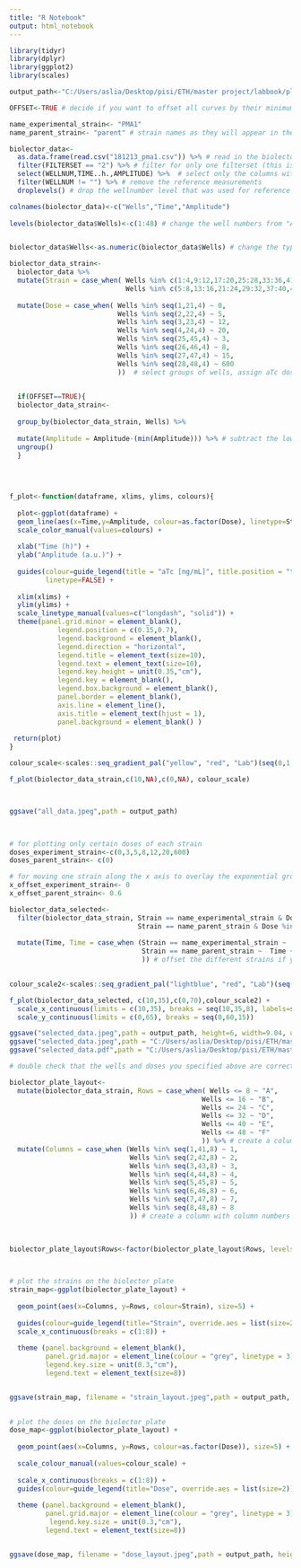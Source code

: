 ---
title: "R Notebook"
output: html_notebook
---

```{r settings}

library(tidyr)
library(dplyr)
library(ggplot2)
library(scales)

output_path<-"C:/Users/aslia/Desktop/pisi/ETH/master project/labbook/plots/dec18/181213_pma1_biolector" #where to save the plots

OFFSET<-TRUE # decide if you want to offset all curves by their minimum measured value, such that all curves start around 0.

name_experimental_strain<- "PMA1"
name_parent_strain<- "parent" # strain names as they will appear in the plot legend

```


```{r reading in and modifying the data}



biolector_data<- 
  as.data.frame(read.csv("181213_pma1.csv")) %>% # read in the biolector file, from which the rows where the experiment is described is removed (so the first row is the column names)
  filter(FILTERSET == "2") %>% # filter for only one filterset (this is equal to the biomass30/45/60 on the biolector software)
  select(WELLNUM,TIME..h.,AMPLITUDE) %>%  # select only the columns with wells, time, and amplitude
  filter(WELLNUM != "") %>% # remove the reference measurements
  droplevels() # drop the wellnumber level that was used for reference measurements

colnames(biolector_data)<-c("Wells","Time","Amplitude") 
  
levels(biolector_data$Wells)<-c(1:48) # change the well numbers from "A01" format to numbers of 1 to 48. A01 = 1, A02 =2... B01=9 etc etc.


biolector_data$Wells<-as.numeric(biolector_data$Wells) # change the type of the well column from character to numeric

biolector_data_strain<- 
  biolector_data %>% 
  mutate(Strain = case_when( Wells %in% c(1:4,9:12,17:20,25:28,33:36,41:44) ~ name_experimental_strain,
                             Wells %in% c(5:8,13:16,21:24,29:32,37:40,45:48) ~ name_parent_strain)) %>%  # select groups of wells, and assign them a group name (for example which strain they are). this will be added to a new column called Strain
  
  mutate(Dose = case_when( Wells %in% seq(1,21,4) ~ 0,
                           Wells %in% seq(2,22,4) ~ 5,
                           Wells %in% seq(3,23,4) ~ 12,
                           Wells %in% seq(4,24,4) ~ 20,
                           Wells %in% seq(25,45,4) ~ 3,
                           Wells %in% seq(26,46,4) ~ 8,
                           Wells %in% seq(27,47,4) ~ 15,
                           Wells %in% seq(28,48,4) ~ 600
                           ))  # select groups of wells, assign aTc doses to them, which will be added to a new column called Dose
  

  if(OFFSET==TRUE){
  biolector_data_strain<- 
    
  group_by(biolector_data_strain, Wells) %>%
  
  mutate(Amplitude = Amplitude-(min(Amplitude))) %>% # subtract the lowest measured value of each well from all measurements for that well, to move the lowest point of all curves to 0.
  ungroup()
  }
  
  
  

```


```{r plotting the data}

f_plot<-function(dataframe, xlims, ylims, colours){
  
  plot<-ggplot(dataframe) +
  geom_line(aes(x=Time,y=Amplitude, colour=as.factor(Dose), linetype=Strain, group=Wells), size=0.7) +
  scale_color_manual(values=colours) +
    
  xlab("Time (h)") +
  ylab("Amplitude (a.u.)") +
    
  guides(colour=guide_legend(title = "aTc [ng/mL]", title.position = "top",ncol=1), 
         linetype=FALSE) +
    
  xlim(xlims) +
  ylim(ylims) +
  scale_linetype_manual(values=c("longdash", "solid")) +
  theme(panel.grid.minor = element_blank(),
            legend.position = c(0.15,0.7), 
            legend.background = element_blank(),
            legend.direction = "horizontal",
            legend.title = element_text(size=10),
            legend.text = element_text(size=10),
            legend.key.height = unit(0.35,"cm"),
            legend.key = element_blank(),
            legend.box.background = element_blank(),
            panel.border = element_blank(),
            axis.line = element_line(),
            axis.title = element_text(hjust = 1),
            panel.background = element_blank() )
  
 return(plot) 
}

colour_scale<-scales::seq_gradient_pal("yellow", "red", "Lab")(seq(0,1,length.out=8))

f_plot(biolector_data_strain,c(10,NA),c(0,NA), colour_scale)



ggsave("all_data.jpeg",path = output_path)

  
```


```{r customized plots}

# for plotting only certain doses of each strain
doses_experiment_strain<-c(0,3,5,8,12,20,600)
doses_parent_strain<- c(0)

# for moving one strain along the x axis to overlay the exponential growth phases of all strains. to ignore differences in lag phase.
x_offset_experiment_strain<- 0
x_offset_parent_strain<- 0.6

biolector_data_selected<- 
  filter(biolector_data_strain, Strain == name_experimental_strain & Dose %in% doses_experiment_strain |
                                Strain == name_parent_strain & Dose %in% doses_parent_strain) %>% # filter for the doses you want
  
  mutate(Time, Time = case_when (Strain == name_experimental_strain ~  Time + x_offset_experiment_strain, 
                                 Strain == name_parent_strain ~  Time + x_offset_parent_strain
                                 )) # offset the different strains if you want on the time (x) axis. 
  

colour_scale2<-scales::seq_gradient_pal("lightblue", "red", "Lab")(seq(0,1,length.out=8))

f_plot(biolector_data_selected, c(10,35),c(0,70),colour_scale2) +
  scale_x_continuous(limits = c(10,35), breaks = seq(10,35,8), labels=seq(10,35,8)-10) +
  scale_y_continuous(limits = c(0,65), breaks = seq(0,60,15))

ggsave("selected_data.jpeg",path = output_path, height=6, width=9.04, units="cm")
ggsave("selected_data.jpeg",path = "C:/Users/aslia/Desktop/pisi/ETH/master project/labbook/paper/figures/titration/PMA1_sd_181213", height=6, width=9.04, units="cm")
ggsave("selected_data.pdf",path = "C:/Users/aslia/Desktop/pisi/ETH/master project/labbook/paper/figures/titration/PMA1_sd_181213", height=6, width=9.04, units="cm")
```


```{r double checking}

# double check that the wells and doses you specified above are correct, by creating a plot with the layout of the biolector plate

biolector_plate_layout<-
  mutate(biolector_data_strain, Rows = case_when( Wells <= 8 ~ "A",
                                                Wells <= 16 ~ "B",
                                                Wells <= 24 ~ "C",
                                                Wells <= 32 ~ "D",
                                                Wells <= 40 ~ "E",
                                                Wells <= 48 ~ "F"
                                                )) %>% # create a column with row names from A to F
  mutate(Columns = case_when (Wells %in% seq(1,41,8) ~ 1,
                              Wells %in% seq(2,42,8) ~ 2,
                              Wells %in% seq(3,43,8) ~ 3,
                              Wells %in% seq(4,44,8) ~ 4,
                              Wells %in% seq(5,45,8) ~ 5,
                              Wells %in% seq(6,46,8) ~ 6,
                              Wells %in% seq(7,47,8) ~ 7,
                              Wells %in% seq(8,48,8) ~ 8
                              )) # create a column with column numbers from 1 to 8
 
 

biolector_plate_layout$Rows<-factor(biolector_plate_layout$Rows, levels= rev(levels(as.factor(biolector_plate_layout$Rows)))) # reverse the levels of the "Column" column so that it can be plotted in the right direction on the y axis.
 


# plot the strains on the biolector plate
strain_map<-ggplot(biolector_plate_layout) +
  
  geom_point(aes(x=Columns, y=Rows, colour=Strain), size=5) +
  
  guides(colour=guide_legend(title="Strain", override.aes = list(size=2))) +
  scale_x_continuous(breaks = c(1:8)) +
  
  theme (panel.background = element_blank(),
         panel.grid.major = element_line(colour = "grey", linetype = 3),
         legend.key.size = unit(0.3,"cm"), 
         legend.text = element_text(size=8))


ggsave(strain_map, filename = "strain_layout.jpeg",path = output_path, height=6, width=9.04, units="cm")
 

# plot the doses on the biolector plate 
dose_map<-ggplot(biolector_plate_layout) +
  
  geom_point(aes(x=Columns, y=Rows, colour=as.factor(Dose)), size=5) +
  
  scale_colour_manual(values=colour_scale) +
  
  scale_x_continuous(breaks = c(1:8)) +
  guides(colour=guide_legend(title="Dose", override.aes = list(size=2))) +
  
  theme (panel.background = element_blank(),
         panel.grid.major = element_line(colour = "grey", linetype = 3),
          legend.key.size = unit(0.3,"cm"), 
         legend.text = element_text(size=8))


ggsave(dose_map, filename = "dose_layout.jpeg",path = output_path, height=6, width=9.04, units="cm")


```

```{r}

```

